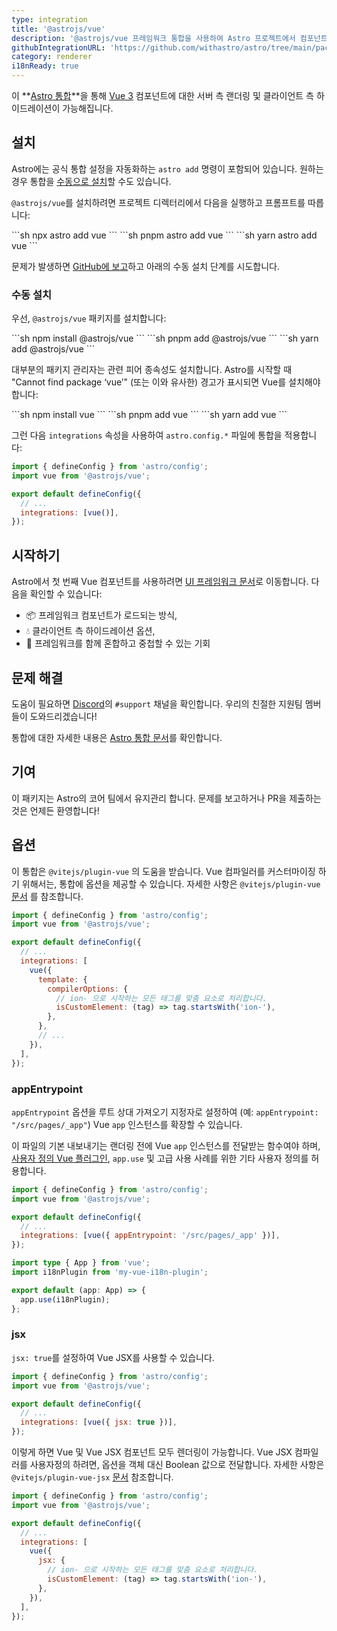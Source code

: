 ```yaml
---
type: integration
title: '@astrojs/vue'
description: '@astrojs/vue 프레임워크 통합을 사용하여 Astro 프로젝트에서 컴포넌트 지원을 확장하는 방법 알아보기'
githubIntegrationURL: 'https://github.com/withastro/astro/tree/main/packages/integrations/vue/'
category: renderer
i18nReady: true
---
```


이 **[Astro 통합](/ko/guides/integrations-guide/)**을 통해 [Vue 3](https://vuejs.org/) 컴포넌트에 대한 서버 측 랜더링 및 클라이언트 측 하이드레이션이 가능해집니다.

## 설치

Astro에는 공식 통합 설정을 자동화하는 `astro add` 명령이 포함되어 있습니다. 원하는 경우 통합을 [수동으로 설치](#수동-설치)할 수도 있습니다.

`@astrojs/vue`를 설치하려면 프로젝트 디렉터리에서 다음을 실행하고 프롬프트를 따릅니다:

<PackageManagerTabs>
  <Fragment slot="npm">
  ```sh
  npx astro add vue
  ```
  </Fragment>
  <Fragment slot="pnpm">
  ```sh
  pnpm astro add vue
  ```
  </Fragment>
  <Fragment slot="yarn">
  ```sh
  yarn astro add vue
  ```
  </Fragment>
</PackageManagerTabs>

문제가 발생하면 [GitHub에 보고](https://github.com/withastro/astro/issues)하고 아래의 수동 설치 단계를 시도합니다.

### 수동 설치

우선, `@astrojs/vue` 패키지를 설치합니다:

<PackageManagerTabs>
  <Fragment slot="npm">
  ```sh
  npm install @astrojs/vue
  ```
  </Fragment>
  <Fragment slot="pnpm">
  ```sh
  pnpm add @astrojs/vue
  ```
  </Fragment>
  <Fragment slot="yarn">
  ```sh
  yarn add @astrojs/vue
  ```
  </Fragment>
</PackageManagerTabs>

대부분의 패키지 관리자는 관련 피어 종속성도 설치합니다. Astro를 시작할 때 "Cannot find package ‘vue’" (또는 이와 유사한) 경고가 표시되면 Vue를 설치해야 합니다:

<PackageManagerTabs>
  <Fragment slot="npm">
  ```sh
  npm install vue
  ```
  </Fragment>
  <Fragment slot="pnpm">
  ```sh
  pnpm add vue
  ```
  </Fragment>
  <Fragment slot="yarn">
  ```sh
  yarn add vue
  ```
  </Fragment>
</PackageManagerTabs>

그런 다음 `integrations` 속성을 사용하여 `astro.config.*` 파일에 통합을 적용합니다:

```js ins={2} ins="vue()" title="astro.config.mjs"
import { defineConfig } from 'astro/config';
import vue from '@astrojs/vue';

export default defineConfig({
  // ...
  integrations: [vue()],
});
```

## 시작하기

Astro에서 첫 번째 Vue 컴포넌트를 사용하려면 [UI 프레임워크 문서](/ko/core-concepts/framework-components/#using-framework-components)로 이동합니다. 다음을 확인할 수 있습니다:

* 📦 프레임워크 컴포넌트가 로드되는 방식,
* 💧 클라이언트 측 하이드레이션 옵션,
* 🤝 프레임워크를 함께 혼합하고 중첩할 수 있는 기회

## 문제 해결

도움이 필요하면 [Discord](https://astro.build/chat)의 `#support` 채널을 확인합니다. 우리의 친절한 지원팀 멤버들이 도와드리겠습니다!

통합에 대한 자세한 내용은 [Astro 통합 문서](/ko/guides/integrations-guide/)를 확인합니다.

## 기여

이 패키지는 Astro의 코어 팀에서 유지관리 합니다. 문제를 보고하거나 PR을 제출하는 것은 언제든 환영합니다!

## 옵션

이 통합은 `@vitejs/plugin-vue` 의 도움을 받습니다. Vue 컴파일러를 커스터마이징 하기 위해서는, 통합에 옵션을 제공할 수 있습니다. 자세한 사항은 `@vitejs/plugin-vue` [문서](https://www.npmjs.com/package/@vitejs/plugin-vue) 를 참조합니다.

```js title="astro.config.mjs"
import { defineConfig } from 'astro/config';
import vue from '@astrojs/vue';

export default defineConfig({
  // ...
  integrations: [
    vue({
      template: {
        compilerOptions: {
          // ion- 으로 시작하는 모든 태그를 맞춤 요소로 처리합니다.
          isCustomElement: (tag) => tag.startsWith('ion-'),
        },
      },
      // ...
    }),
  ],
});
```

### appEntrypoint

`appEntrypoint` 옵션을 루트 상대 가져오기 지정자로 설정하여 (예: `appEntrypoint: "/src/pages/_app"`) Vue `app` 인스턴스를 확장할 수 있습니다.

이 파일의 기본 내보내기는 랜더링 전에 Vue `app` 인스턴스를 전달받는 함수여야 하며, [사용자 정의 Vue 플러그인](https://vuejs.org/guide/reusability/plugins.html), `app.use` 및 고급 사용 사례를 위한 기타 사용자 정의를 허용합니다.


```js title="astro.config.mjs"
import { defineConfig } from 'astro/config';
import vue from '@astrojs/vue';

export default defineConfig({
  // ...
  integrations: [vue({ appEntrypoint: '/src/pages/_app' })],
});
```

```ts title="src/pages/_app.ts"
import type { App } from 'vue';
import i18nPlugin from 'my-vue-i18n-plugin';

export default (app: App) => {
  app.use(i18nPlugin);
};
```

### jsx

`jsx: true`를 설정하여 Vue JSX를 사용할 수 있습니다.

```js title="astro.config.mjs"
import { defineConfig } from 'astro/config';
import vue from '@astrojs/vue';

export default defineConfig({
  // ...
  integrations: [vue({ jsx: true })],
});
```

이렇게 하면 Vue 및 Vue JSX 컴포넌트 모두 렌더링이 가능합니다. Vue JSX 컴파일러를 사용자정의 하려면, 옵션을 객체 대신 Boolean 값으로 전달합니다. 자세한 사항은 `@vitejs/plugin-vue-jsx` [문서](https://www.npmjs.com/package/@vitejs/plugin-vue-jsx) 참조합니다.

```js title="astro.config.mjs"
import { defineConfig } from 'astro/config';
import vue from '@astrojs/vue';

export default defineConfig({
  // ...
  integrations: [
    vue({
      jsx: {
        // ion- 으로 시작하는 모든 태그를 맞춤 요소로 처리합니다.
        isCustomElement: (tag) => tag.startsWith('ion-'),
      },
    }),
  ],
});
```
